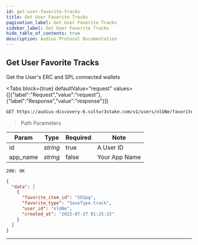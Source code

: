 ```yaml
---
id: get-user-favorite-tracks
title: Get User Favorite Tracks
pagination_label: Get User Favorite Tracks
sidebar_label: Get User Favorite Tracks
hide_table_of_contents: true
description: Audius Protocol Documentation
---
```



## Get User Favorite Tracks

Get the User's ERC and SPL connected wallets

<Tabs
  block={true}
  defaultValue="request"
  values={[{"label":"Request","value":"request"},{"label":"Response","value":"response"}]}
>
<TabItem value="request">

```bash
GET https://audius-discovery-6.cultur3stake.com/v1/users/nlGNe/favorites?app_name=EXAMPLEAPP HTTP/1.1
```

> Path Parameters

| Param    | Type     | Required | Note          |
| -------- | -------- | -------- | ------------- |
| id       | _string_ | true     | A User ID     |
| app_name | _string_ | false    | Your App Name |

</TabItem>
<TabItem value="response">

`200: OK`

```json
{
  "data": [
    {
      "favorite_item_id": "5O2pg",
      "favorite_type": "SaveType.track",
      "user_id": "nlGNe",
      "created_at": "2022-07-27 01:25:15"
    }
  ]
}
```

</TabItem>
</Tabs>

---

